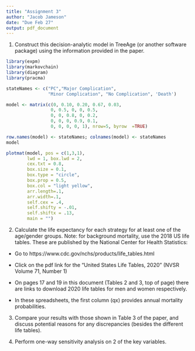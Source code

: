 ```yaml
---
title: "Assignment 3"
author: "Jacob Jameson"
date: "Due Feb 27"
output: pdf_document
---
```



1. Construct this decision-analytic model in TreeAge (or another software package) using the information provided in the paper.



```r
library(expm)
library(markovchain)
library(diagram)
library(pracma)

stateNames <- c("PC","Major Complication",
                "Minor Complication", "No Complication", 'Death')

model <- matrix(c(0, 0.10, 0.20, 0.67, 0.03,
                 0, 0.5, 0, 0, 0.5,
                 0, 0, 0.8, 0, 0.2,
                 0, 0, 0, 0.9, 0.1,
                 0, 0, 0, 0, 1), nrow=5, byrow  =TRUE)

row.names(model) <- stateNames; colnames(model) <- stateNames
model

plotmat(model, pos = c(1,3,1), 
        lwd = 1, box.lwd = 2, 
        cex.txt = 0.8, 
        box.size = 0.1, 
        box.type = "circle", 
        box.prop = 0.5,
        box.col = "light yellow",
        arr.length=.1,
        arr.width=.1,
        self.cex = .4,
        self.shifty = -.01,
        self.shiftx = .13,
        main = "")

```




2. Calculate the life expectancy for each strategy for at least one of the age/gender groups. Note: for background mortality, use the 2018 US life tables. These are published by the National Center for Health Statistics:

- Go to https://www.cdc.gov/nchs/products/life_tables.html

- Click on the pdf link for the "United States Life Tables, 2020" (NVSR Volume 71,
Number 1)

- On pages 17 and 19 in this document (Tables 2 and 3, top of page) there are links to download 2020 life tables for men and women respectively.

- In these spreadsheets, the first column (qx) provides annual mortality probabilities.


3. Compare your results with those shown in Table 3 of the paper, and discuss potential
reasons for any discrepancies (besides the different life tables).


4. Perform one-way sensitivity analysis on 2 of the key variables.


